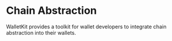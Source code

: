 # Chain Abstraction

WalletKit provides a toolkit for wallet developers to integrate chain abstraction into their wallets.
